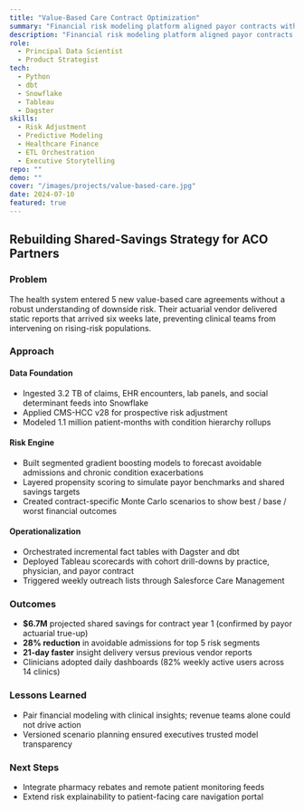 ```yaml
---
title: "Value-Based Care Contract Optimization"
summary: "Financial risk modeling platform aligned payor contracts with clinical outcomes, unlocking $6.7M in shared savings."
description: "Financial risk modeling platform aligned payor contracts with clinical outcomes, unlocking $6.7M in shared savings."
role:
  - Principal Data Scientist
  - Product Strategist
tech:
  - Python
  - dbt
  - Snowflake
  - Tableau
  - Dagster
skills:
  - Risk Adjustment
  - Predictive Modeling
  - Healthcare Finance
  - ETL Orchestration
  - Executive Storytelling
repo: ""
demo: ""
cover: "/images/projects/value-based-care.jpg"
date: 2024-07-10
featured: true
---
```


## Rebuilding Shared-Savings Strategy for ACO Partners

### Problem

The health system entered 5 new value-based care agreements without a robust understanding of downside risk. Their actuarial vendor delivered static reports that arrived six weeks late, preventing clinical teams from intervening on rising-risk populations.

### Approach

#### Data Foundation
- Ingested 3.2 TB of claims, EHR encounters, lab panels, and social determinant feeds into Snowflake
- Applied CMS-HCC v28 for prospective risk adjustment
- Modeled 1.1 million patient-months with condition hierarchy rollups

#### Risk Engine
- Built segmented gradient boosting models to forecast avoidable admissions and chronic condition exacerbations
- Layered propensity scoring to simulate payor benchmarks and shared savings targets
- Created contract-specific Monte Carlo scenarios to show best / base / worst financial outcomes

#### Operationalization
- Orchestrated incremental fact tables with Dagster and dbt
- Deployed Tableau scorecards with cohort drill-downs by practice, physician, and payor contract
- Triggered weekly outreach lists through Salesforce Care Management

### Outcomes

- **$6.7M** projected shared savings for contract year 1 (confirmed by payor actuarial true-up)
- **28% reduction** in avoidable admissions for top 5 risk segments
- **21-day faster** insight delivery versus previous vendor reports
- Clinicians adopted daily dashboards (82% weekly active users across 14 clinics)

### Lessons Learned

- Pair financial modeling with clinical insights; revenue teams alone could not drive action
- Versioned scenario planning ensured executives trusted model transparency

### Next Steps

- Integrate pharmacy rebates and remote patient monitoring feeds
- Extend risk explainability to patient-facing care navigation portal
